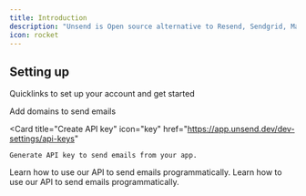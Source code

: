 ```yaml
---
title: Introduction
description: "Unsend is Open source alternative to Resend, Sendgrid, Mailgun and Postmark etc."
icon: rocket
---
```


## Setting up

Quicklinks to set up your account and get started

<CardGroup col={2}>
  <Card
    title="Add domain"
    icon="globe"
    href="https://app.unsend.dev/domains"
  >
  Add domains to send emails
  </Card>

  <Card
    title="Create API key"
    icon="key"
    href="https://app.unsend.dev/dev-settings/api-keys"
  >
    Generate API key to send emails from your app.
  </Card>
  <Card
    title="Try our API"
    icon="code"
    href="/api-reference/introduction"
  >
    Learn how to use our API to send emails programmatically.
  </Card>
  <Card
    title="NodeJS"
    icon="node-js"
    href="/get-started/nodejs"
  >
    Learn how to use our API to send emails programmatically.
  </Card>
</CardGroup>
